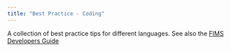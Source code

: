 ```yaml
---
title: "Best Practice - Coding"
---
```


A collection of best practice tips for different languages.  See also the [FIMS Developers Guide](https://noaa-fims.github.io/collaborative_workflow/)
